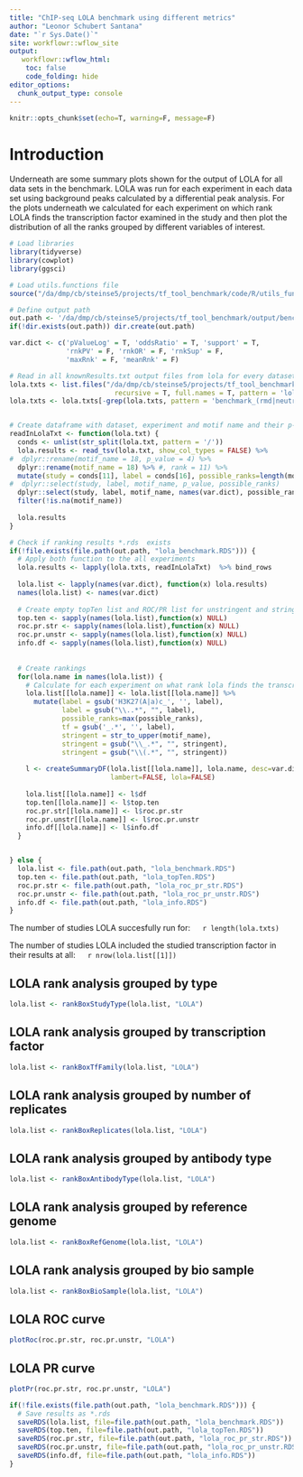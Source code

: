 ```yaml
---
title: "ChIP-seq LOLA benchmark using different metrics"
author: "Leonor Schubert Santana"
date: "`r Sys.Date()`" 
site: workflowr::wflow_site
output:
   workflowr::wflow_html:
    toc: false
    code_folding: hide
editor_options:
  chunk_output_type: console
---
```


```r
knitr::opts_chunk$set(echo=T, warning=F, message=F)
```

# Introduction

Underneath are some summary plots shown for the output of LOLA for all data sets in the benchmark. LOLA was run for each experiment in each data set using background peaks calculated by a differential peak analysis. For the plots underneath we calculated for each experiment on which rank LOLA finds the transcription factor examined in the study and then plot the distribution of all the ranks grouped by different variables of interest.

```r
# Load libraries
library(tidyverse)
library(cowplot)
library(ggsci)

# Load utils.functions file
source("/da/dmp/cb/steinse5/projects/tf_tool_benchmark/code/R/utils_functions.R")

# Define output path
out.path <- '/da/dmp/cb/steinse5/projects/tf_tool_benchmark/output/benchmark_data/chipseq_metrics/lola/'
if(!dir.exists(out.path)) dir.create(out.path)

var.dict <- c('pValueLog' = T, 'oddsRatio' = T, 'support' = T,
              'rnkPV' = F, 'rnkOR' = F, 'rnkSup' = F, 
              'maxRnk' = F, 'meanRnk' = F) 

# Read in all knownResults.txt output files from lola for every dataset
lola.txts <- list.files("/da/dmp/cb/steinse5/projects/tf_tool_benchmark/data/chipseq/",
                          recursive = T, full.names = T, pattern = 'lola.txt')
lola.txts <- lola.txts[-grep(lola.txts, pattern = 'benchmark_(rmd|neutral)_bg')]


# Create dataframe with dataset, experiment and motif name and their p-value
readInLolaTxt <- function(lola.txt) {
  conds <- unlist(str_split(lola.txt, pattern = '/'))
  lola.results <- read_tsv(lola.txt, show_col_types = FALSE) %>%
#  dplyr::rename(motif_name = 18, p_value = 4) %>%
  dplyr::rename(motif_name = 18) %>% #, rank = 11) %>%  
  mutate(study = conds[11], label = conds[16], possible_ranks=length(motif_name)) %>%
#  dplyr::select(study, label, motif_name, p_value, possible_ranks)
  dplyr::select(study, label, motif_name, names(var.dict), possible_ranks) %>%
  filter(!is.na(motif_name))
 
  lola.results
} 

# Check if ranking results *.rds  exists
if(!file.exists(file.path(out.path, "lola_benchmark.RDS"))) {
  # Apply both function to the all experiments
  lola.results <- lapply(lola.txts, readInLolaTxt)  %>% bind_rows
  
  lola.list <- lapply(names(var.dict), function(x) lola.results) 
  names(lola.list) <- names(var.dict)
  
  # Create empty topTen list and ROC/PR list for unstringent and stringent and info
  top.ten <- sapply(names(lola.list),function(x) NULL)
  roc.pr.str <- sapply(names(lola.list),function(x) NULL)
  roc.pr.unstr <- sapply(names(lola.list),function(x) NULL)
  info.df <- sapply(names(lola.list),function(x) NULL)
  
  
  # Create rankings 
  for(lola.name in names(lola.list)) {
    # Calculate for each experiment on what rank lola finds the transcription factor examined in the study
    lola.list[[lola.name]] <- lola.list[[lola.name]] %>%
      mutate(label = gsub('H3K27(A|a)c_', '', label),
             label = gsub("\\..*", "", label),
             possible_ranks=max(possible_ranks),
             tf = gsub('_.*', '', label),
             stringent = str_to_upper(motif_name),
             stringent = gsub("\\_.*", "", stringent),
             stringent = gsub("\\(.*", "", stringent)) 
    
    l <- createSummaryDF(lola.list[[lola.name]], lola.name, desc=var.dict[[lola.name]], 
                         lambert=FALSE, lola=FALSE)
    
    lola.list[[lola.name]] <- l$df
    top.ten[[lola.name]] <- l$top.ten
    roc.pr.str[[lola.name]] <- l$roc.pr.str
    roc.pr.unstr[[lola.name]] <- l$roc.pr.unstr
    info.df[[lola.name]] <- l$info.df
  }


} else {
  lola.list <- file.path(out.path, "lola_benchmark.RDS")
  top.ten <- file.path(out.path, "lola_topTen.RDS")
  roc.pr.str <- file.path(out.path, "lola_roc_pr_str.RDS")
  roc.pr.unstr <- file.path(out.path, "lola_roc_pr_unstr.RDS")
  info.df <- file.path(out.path, "lola_info.RDS")
}


```

The number of studies LOLA succesfully run for: &emsp; `r length(lola.txts)` \

The number of studies LOLA included the studied transcription factor in their results at all: &emsp; `r nrow(lola.list[[1]])`


## LOLA rank analysis grouped by type {.tabset}

```r
lola.list <- rankBoxStudyType(lola.list, "LOLA")
```

## LOLA rank analysis grouped by transcription factor {.tabset}

```r
lola.list <- rankBoxTfFamily(lola.list, "LOLA")
```

## LOLA rank analysis grouped by number of replicates {.tabset}

```r
lola.list <- rankBoxReplicates(lola.list, "LOLA")
```

## LOLA rank analysis grouped by antibody type {.tabset}

```r
lola.list <- rankBoxAntibodyType(lola.list, "LOLA")
```

## LOLA rank analysis grouped by reference genome {.tabset}

```r
lola.list <- rankBoxRefGenome(lola.list, "LOLA")
```

## LOLA rank analysis grouped by bio sample {.tabset}

```r
lola.list <- rankBoxBioSample(lola.list, "LOLA")
```

## LOLA ROC curve {.tabset}

```r
plotRoc(roc.pr.str, roc.pr.unstr, "LOLA")
```

## LOLA PR curve {.tabset}

```r
plotPr(roc.pr.str, roc.pr.unstr, "LOLA")
```

```r
if(!file.exists(file.path(out.path, "lola_benchmark.RDS"))) {
  # Save results as *.rds
  saveRDS(lola.list, file=file.path(out.path, "lola_benchmark.RDS"))
  saveRDS(top.ten, file=file.path(out.path, "lola_topTen.RDS"))
  saveRDS(roc.pr.str, file=file.path(out.path, "lola_roc_pr_str.RDS"))
  saveRDS(roc.pr.unstr, file=file.path(out.path, "lola_roc_pr_unstr.RDS"))
  saveRDS(info.df, file=file.path(out.path, "lola_info.RDS"))
}
```
